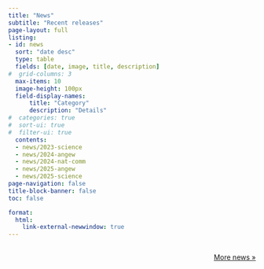 ```yaml
---
title: "News"
subtitle: "Recent releases"
page-layout: full
listing: 
- id: news
  sort: "date desc"
  type: table
  fields: [date, image, title, description]
#  grid-columns: 3
  max-items: 10
  image-height: 100px
  field-display-names: 
      title: "Category"
      description: "Details"
#  categories: true
#  sort-ui: true
#  filter-ui: true
  contents: 
  - news/2023-science
  - news/2024-angew
  - news/2024-nat-comm  
  - news/2025-angew
  - news/2025-science
page-navigation: false
title-block-banner: false
toc: false

format:
  html:
    link-external-newwindow: true
---
```



##  

:::{#news}
:::

<p align="right">[More news »](/more-news.qmd#media)</p>


